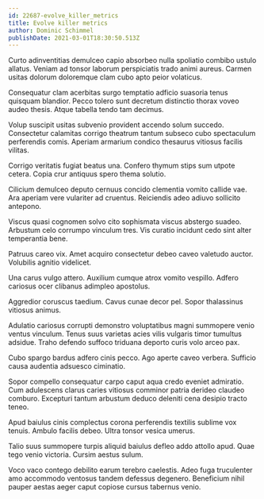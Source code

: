 ```yaml
---
id: 22687-evolve_killer_metrics
title: Evolve killer metrics
author: Dominic Schimmel
publishDate: 2021-03-01T18:30:50.513Z
---
```


Curto adinventitias demulceo capio absorbeo nulla spoliatio combibo ustulo allatus. Veniam ad tonsor laborum perspiciatis trado animi aureus. Carmen usitas dolorum doloremque clam cubo apto peior volaticus.

Consequatur clam acerbitas surgo temptatio adficio suasoria tenus quisquam blandior. Pecco tolero sunt decretum distinctio thorax voveo audeo thesis. Atque tabella tendo tam decimus.

Volup suscipit usitas subvenio provident accendo solum succedo. Consectetur calamitas corrigo theatrum tantum subseco cubo spectaculum perferendis comis. Aperiam armarium condico thesaurus vitiosus facilis vilitas.

Corrigo veritatis fugiat beatus una. Confero thymum stips sum utpote cetera. Copia crur antiquus spero thema solutio.

Cilicium demulceo deputo cernuus concido clementia vomito callide vae. Ara aperiam vere vulariter ad cruentus. Reiciendis adeo adiuvo sollicito antepono.

Viscus quasi cognomen solvo cito sophismata viscus abstergo suadeo. Arbustum celo corrumpo vinculum tres. Vis curatio incidunt cedo sint alter temperantia bene.

Patruus careo vix. Amet acquiro consectetur debeo caveo valetudo auctor. Volubilis agnitio videlicet.

Una carus vulgo attero. Auxilium cumque atrox vomito vespillo. Adfero cariosus ocer clibanus adimpleo apostolus.

Aggredior coruscus taedium. Cavus cunae decor pel. Sopor thalassinus vitiosus animus.

Adulatio cariosus corrupti demonstro voluptatibus magni summopere venio ventus vinculum. Tenus suus varietas acies vilis vulgaris timor tumultus adsidue. Traho defendo suffoco triduana deporto curis volo arceo pax.

Cubo spargo bardus adfero cinis pecco. Ago aperte caveo verbera. Sufficio causa audentia adsuesco ciminatio.

Sopor compello consequatur carpo caput aqua credo eveniet admiratio. Cum adulescens clarus caries vitiosus comminor patria derideo claudeo comburo. Excepturi tantum arbustum deduco deleniti cena desipio tracto teneo.

Apud baiulus cinis complectus corona perferendis textilis sublime vox tenuis. Ambulo facilis debeo. Ultra tonsor vesica umerus.

Talio suus summopere turpis aliquid baiulus defleo addo attollo apud. Quae tego venio victoria. Cursim aestus sulum.

Voco vaco contego debilito earum terebro caelestis. Adeo fuga truculenter amo accommodo ventosus tandem defessus degenero. Beneficium nihil pauper aestas aeger caput copiose cursus tabernus venio.
